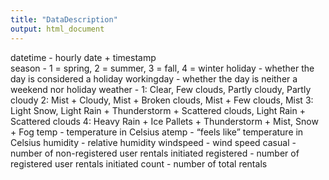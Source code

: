 ```yaml
---
title: "DataDescription"
output: html_document
---
```

datetime - hourly date + timestamp  
season -  1 = spring, 2 = summer, 3 = fall, 4 = winter 
holiday - whether the day is considered a holiday
workingday - whether the day is neither a weekend nor holiday
weather - 1: Clear, Few clouds, Partly cloudy, Partly cloudy 
2: Mist + Cloudy, Mist + Broken clouds, Mist + Few clouds, Mist 
3: Light Snow, Light Rain + Thunderstorm + Scattered clouds, Light Rain + Scattered clouds 
4: Heavy Rain + Ice Pallets + Thunderstorm + Mist, Snow + Fog 
temp - temperature in Celsius
atemp - "feels like" temperature in Celsius
humidity - relative humidity
windspeed - wind speed
casual - number of non-registered user rentals initiated
registered - number of registered user rentals initiated
count - number of total rentals

